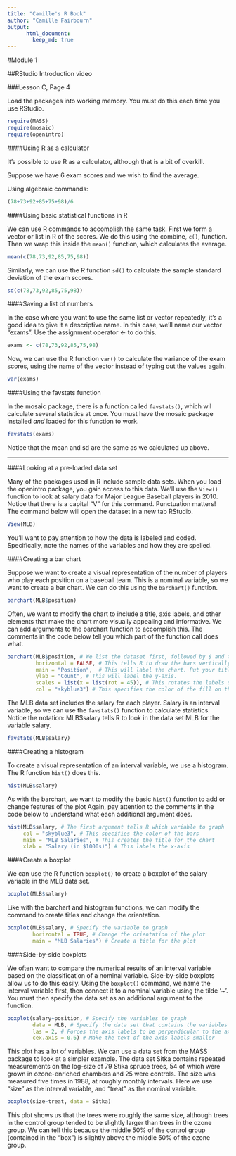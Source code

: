 ```yaml
---
title: "Camille's R Book"
author: "Camille Fairbourn"
output:
      html_document:
        keep_md: true
---
```

#Module 1

##RStudio Introduction video

###Lesson C, Page 4

Load the packages into working memory. You must do this each time you use RStudio.
```r
require(MASS)
require(mosaic)
require(openintro)
```

####Using R as a calculator

It's possible to use R as a calculator, although that is a bit of overkill.

Suppose we have 6 exam scores and we wish to find the average.

Using algebraic commands:
```r
(78+73+92+85+75+98)/6
```

####Using basic statistical functions in R

We can use R commands to accomplish the same task. First we form a vector or list in R of the scores. We do this using the combine, `c()`, function. Then we wrap this inside the `mean()` function, which calculates the average.

```r
mean(c(78,73,92,85,75,98))
```

Similarly, we can use the R function `sd()` to calculate the sample standard deviation of the exam scores.

```r
sd(c(78,73,92,85,75,98))
```

####Saving a list of numbers

In the case where you want to use the same list or vector repeatedly, it's a good idea to give it a descriptive name. In this case, we'll name our vector "exams". Use the assignment operator <- to do this.

```r
exams <- c(78,73,92,85,75,98)
```

Now, we can use the R function `var()` to calculate the variance of the exam scores, using the name of the vector instead of typing out the values again.

```r
var(exams)
```

####Using the favstats function

In the mosaic package, there is a function called `favstats()`, which wil calculate several statistics at once. You must have the mosaic package installed *and* loaded for this function to work.

```r
favstats(exams)
```

Notice that the mean and sd are the same as we calculated up above.

***

####Looking at a pre-loaded data set

Many of the packages used in R include sample data sets. When you load the openintro package, you gain access to this data. We'll use the `View()` function to look at salary data for Major League Baseball players in 2010. Notice that there is a capital "V" for this command. Punctuation matters! The command below will open the dataset in a new tab RStudio.

```r
View(MLB)
```

You'll want to pay attention to how the data is labeled and coded. Specifically, note the names of the variables and how they are spelled.

####Creating a bar chart

Suppose we want to create a visual representation of the number of players who play each position on a baseball team. This is a nominal variable, so we want to create a bar chart.  We can do this using the `barchart()` function.

```r
barchart(MLB$position)
```

Often, we want to modify the chart to include a title, axis labels, and other elements that make the chart more visually appealing and informative. We can add arguments to the barchart function to accomplish this. The comments in the code below tell you which part of the function call does what.

```r
barchart(MLB$position, # We list the dataset first, followed by $ and then the name of the variable
         horizontal = FALSE, # This tells R to draw the bars vertically
         main = "Position",  # This will label the chart. Put your title in quotation marks.
         ylab = "Count", # This will label the y-axis.
         scales = list(x = list(rot = 45)), # This rotates the labels on the x-axis to make them easier to read.
         col = "skyblue3") # This specifies the color of the fill on the bars.
```

The MLB data set includes the salary for each player. Salary is an interval variable, so we can use the `favstats()` function to calculate statistics. Notice the notation: MLB$salary tells R to look in the data set MLB for the variable salary.

```r
favstats(MLB$salary)
```

####Creating a histogram

To create a visual representation of an interval variable, we use a histogram. The R function `hist()` does this. 

```r
hist(MLB$salary)
```

As with the barchart, we want to modify the basic `hist()` function to add or change features of the plot Again, pay attention to the comments in the code below to understand what each additional argument does.

```r
hist(MLB$salary, # The first argument tells R which variable to graph
     col = "skyblue3", # This specifies the color of the bars
     main = "MLB Salaries", # This creates the title for the chart
     xlab = "Salary (in $1000s)") # This labels the x-axis
```

####Create a boxplot

We can use the R function `boxplot()` to create a boxplot of the salary variable in the MLB data set.

```r
boxplot(MLB$salary)
```

Like with the barchart and histogram functions, we can modify the command to create titles and change the orientation.

```r
boxplot(MLB$salary, # Specify the variable to graph
        horizontal = TRUE, # Change the orientation of the plot
        main = "MLB Salaries") # Create a title for the plot
```

####Side-by-side boxplots

We often want to compare the numerical results of an interval variable based on the classification of a nominal variable. Side-by-side boxplots allow us to do this easily. Using the `boxplot()` command, we name the interval variable first, then connect it to a nominal variable using the tilde '~'. You must then specify the data set as an additional argument to the function.

```r
boxplot(salary~position, # Specify the variables to graph
        data = MLB, # Specify the data set that contains the variables
        las = 2, # Forces the axis labels to be perpendicular to the axes
        cex.axis = 0.6) # Make the text of the axis labels smaller
```

This plot has a lot of variables. We can use a data set from the MASS package to look at a simpler example. The data set Sitka contains repeated measurements on the log-size of 79 Stika spruce trees, 54 of which were grown in ozone-enriched chambers and 25 were controls. The size was measured five times in 1988, at roughly monthly intervals. Here we use "size" as the interval variable, and "treat" as the nominal variable.

```r
boxplot(size~treat, data = Sitka)
```

This plot shows us that the trees were roughly the same size, although trees in the control group tended to be slightly larger than trees in the ozone group. We can tell this because the middle 50% of the control group (contained in the "box") is slightly above the middle 50% of the ozone group.